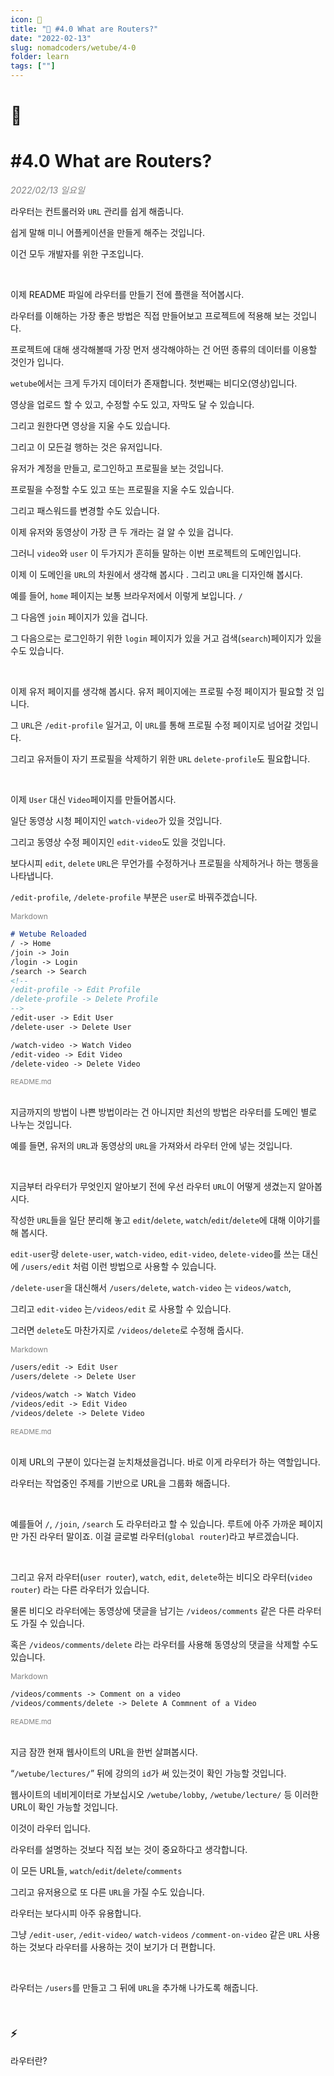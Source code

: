 ```yaml
---
icon: 📘
title: "📘 #4.0 What are Routers?"
date: "2022-02-13"
slug: nomadcoders/wetube/4-0
folder: learn
tags: [""]
---
```


# 📘
# #4.0 What are Routers?

<div style="color:gray; font-style:italic;">2022/02/13 일요일</div>

라우터는 컨트롤러와 `URL` 관리를 쉽게 해줍니다.

쉽게 말해 미니 어플케이션을 만들게 해주는 것입니다.

이건 모두 개발자를 위한 구조입니다.

<br />

이제 README 파일에 라우터를 만들기 전에 플랜을 적어봅시다.

라우터를 이해하는 가장 좋은 방법은 직접 만들어보고 프로젝트에 적용해 보는 것입니다.

프로젝트에 대해 생각해볼때 가장 먼저 생각해야하는 건 어떤 종류의 데이터를 이용할 것인가 입니다.

`wetube`에서는 크게 두가지 데이터가 존재합니다. 첫번째는 비디오(영상)입니다.

영상을 업로드 할 수 있고, 수정할 수도 있고, 자막도 달 수 있습니다.

그리고 원한다면 영상을 지울 수도 있습니다.

그리고 이 모든걸 행하는 것은 유저입니다.

유저가 계정을 만들고, 로그인하고 프로필을 보는 것입니다.

프로필을 수정할 수도 있고 또는 프로필을 지울 수도 있습니다.

그리고 패스워드를 변경할 수도 있습니다.

이제 유저와 동영상이 가장 큰 두 개라는 걸 알 수 있을 겁니다.

그러니 `video`와 `user` 이 두가지가 흔히들 말하는 이번 프로젝트의 도메인입니다.

이제 이 도메인을 `URL`의 차원에서 생각해 봅시다 . 그리고 `URL`을 디자인해 봅시다.

예를 들어, `home` 페이지는 보통 브라우저에서 이렇게 보입니다. `/`

그 다음엔 `join` 페이지가 있을 겁니다.

그 다음으로는 로그인하기 위한 `login` 페이지가 있을 거고 검색(`search`)페이지가 있을 수도 있습니다.  

<br />

이제 유저 페이지를 생각해 봅시다. 유저 페이지에는 프로필 수정 페이지가 필요할 것 입니다.

그 `URL`은 `/edit-profile` 일거고, 이 `URL`를 통해  프로필 수정 페이지로 넘어갈 것입니다. 

그리고 유저들이 자기 프로필을 삭제하기 위한 `URL` `delete-profile`도 필요합니다.

<br />

이제 `User` 대신 `Video`페이지를 만들어봅시다.

일단 동영상 시청 페이지인 `watch-video`가 있을 것입니다.

그리고 동영상 수정 페이지인 `edit-video`도 있을 것입니다. 

보다시피 `edit`, `delete` `URL`은 무언가를 수정하거나 프로필을 삭제하거나 하는 행동을 나타냅니다.

`/edit-profile`, `/delete-profile` 부분은 `user`로 바꿔주겠습니다.  

<div style="color:gray; font-size:12px;">Markdown</div>

```markdown
# Wetube Reloaded
/ -> Home
/join -> Join
/login -> Login
/search -> Search
<!-- 
/edit-profile -> Edit Profile
/delete-profile -> Delete Profile
-->
/edit-user -> Edit User
/delete-user -> Delete User

/watch-video -> Watch Video
/edit-video -> Edit Video
/delete-video -> Delete Video
```
<div style="color:gray; font-size:11px;">README.md</div>  

<br />

지금까지의 방법이 나쁜 방법이라는 건 아니지만 최선의 방법은 라우터를 도메인 별로 나누는 것입니다.

예를 들면, 유저의 `URL`과 동영상의 `URL`을 가져와서 라우터 안에 넣는 것입니다.

<br />

지금부터 라우터가 무엇인지 알아보기 전에 우선 라우터 `URL`이 어떻게 생겼는지 알아봅시다.

작성한 `URL`들을 일단 분리해 놓고 `edit`/`delete`, `watch`/`edit`/`delete`에 대해 이야기를 해 봅시다.

`edit-user`랑 `delete-user`, `watch-video`, `edit-video`, `delete-video`를 쓰는 대신에 `/users/edit` 처럼 이런 방법으로 사용할 수 있습니다.

`/delete-user`을 대신해서 `/users/delete`, `watch-video` 는 `videos/watch`,

그리고 `edit-video` 는`/videos/edit` 로 사용할 수 있습니다. 

그러면 `delete`도 마찬가지로 `/videos/delete`로 수정해 줍시다.

<div style="color:gray; font-size:12px;">Markdown</div>

```markdown
/users/edit -> Edit User
/users/delete -> Delete User

/videos/watch -> Watch Video
/videos/edit -> Edit Video
/videos/delete -> Delete Video
```

<div style="color:gray; font-size:11px;">README.md</div>  

<br />

이제 URL의 구분이 있다는걸 눈치채셨을겁니다. 바로 이게 라우터가 하는 역할입니다.

라우터는 작업중인 주제를 기반으로 URL을 그룹화 해줍니다.

<br />

예를들어 `/`, `/join`, `/search` 도 라우터라고 할 수 있습니다. 루트에 아주 가까운 페이지만 가진 라우터 말이죠. 이걸 글로벌 라우터(`global router`)라고 부르겠습니다.

<br />

그리고 유저 라우터(`user router`), `watch`, `edit`, `delete`하는 비디오 라우터(`video router`) 라는 다른 라우터가 있습니다.

물론 비디오 라우터에는 동영상에 댓글을 남기는 `/videos/comments` 같은 다른 라우터도 가질 수 있습니다.

혹은 `/videos/comments/delete` 라는 라우터를 사용해 동영상의 댓글을 삭제할 수도 있습니다.

<div style="color:gray; font-size:12px;">Markdown</div>

```markdown
/videos/comments -> Comment on a video
/videos/comments/delete -> Delete A Commnent of a Video
```

<div style="color:gray; font-size:11px;">README.md</div>  

<br />

지금 잠깐 현재 웹사이트의 URL을 한번 살펴봅시다.

“`/wetube/lectures/`” 뒤에 강의의 `id`가 써 있는것이 확인 가능할 것입니다.

웹사이트의 네비게이터로 가보십시오 `/wetube/lobby`, `/wetube/lecture/` 등 이러한 URL이 확인 가능할 것입니다.

이것이 라우터 입니다.

라우터를 설명하는 것보다 직접 보는 것이 중요하다고 생각합니다.

이 모든 URL들, `watch`/`edit`/`delete`/`comments`

그리고 유저용으로 또 다른 `URL`을 가질 수도 있습니다.

라우터는 보다시피 아주 유용합니다.

그냥 `/edit-user`, `/edit-video/` `watch-videos` `/comment-on-video` 같은 `URL` 사용하는 것보다 라우터를 사용하는 것이 보기가 더 편합니다.

<br />

라우터는 `/users`를 만들고 그 뒤에 `URL`을 추가해 나가도록 해줍니다.

<br />

### ⚡️

라우터란?
